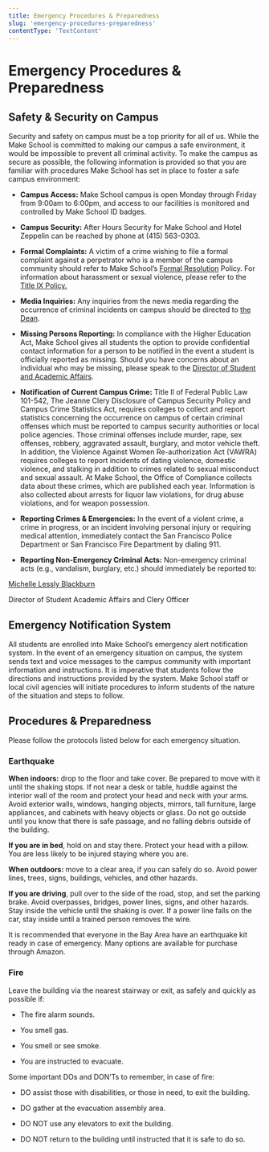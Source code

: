 ```yaml
---
title: Emergency Procedures & Preparedness
slug: 'emergency-procedures-preparedness'
contentType: 'TextContent'
---
```


# Emergency Procedures & Preparedness

## Safety & Security on Campus

Security and safety on campus must be a top priority for all of us. While the Make School is
committed to making our campus a safe environment, it would be impossible to prevent all criminal
activity. To make the campus as secure as possible, the following information is provided so that
you are familiar with procedures Make School has set in place to foster a safe campus environment:

- **Campus Access:** Make School campus is open Monday through Friday from 9:00am to 6:00pm, and
  access to our facilities is monitored and controlled by Make School ID badges.

- **Campus Security:** After Hours Security for Make School and Hotel Zeppelin can be reached by
  phone at (415) 563-0303.

- **Formal Complaints:** A victim of a crime wishing to file a formal complaint against a
  perpetrator who is a member of the campus community should refer to Make School’s
  [Formal Resolution](https://docs.google.com/document/d/1hCAe9psHARguZE-nEeFaYVUbjPG6VvNXWwrQJj7tXMU/edit#heading=h.gjo7cfcjxl90)
  Policy. For information about harassment or sexual violence, please refer to the
  [Title IX Policy.](https://docs.google.com/document/d/1cP3HyewqxDk3RglFfZA8ju7wSDhBHWpeJi5vWlXK9l8/edit#heading=h.kvh5jwtvzk3w)

- **Media Inquiries:** Any inquiries from the news media regarding the occurrence of criminal
  incidents on campus should be directed to [the Dean](mailto:dean@makeschool.com).

- **Missing Persons Reporting:** In compliance with the Higher Education Act, Make School gives all
  students the option to provide confidential contact information for a person to be notified in the
  event a student is officially reported as missing. Should you have concerns about an individual
  who may be missing, please speak to the
  [Director of Student and Academic Affairs](mailto:michelle.blackburn@makeschool.com).

- **Notification of Current Campus Crime:** Title II of Federal Public Law 101-542, The Jeanne Clery
  Disclosure of Campus Security Policy and Campus Crime Statistics Act, requires colleges to collect
  and report statistics concerning the occurrence on campus of certain criminal offenses which must
  be reported to campus security authorities or local police agencies. Those criminal offenses
  include murder, rape, sex offenses, robbery, aggravated assault, burglary, and motor vehicle
  theft. In addition, the Violence Against Women Re-authorization Act (VAWRA) requires colleges to
  report incidents of dating violence, domestic violence, and stalking in addition to crimes related
  to sexual misconduct and sexual assault. At Make School, the Office of Compliance collects data
  about these crimes, which are published each year. Information is also collected about arrests for
  liquor law violations, for drug abuse violations, and for weapon possession.

- **Reporting Crimes & Emergencies:** In the event of a violent crime, a crime in progress, or an
  incident involving personal injury or requiring medical attention, immediately contact the San
  Francisco Police Department or San Francisco Fire Department by dialing 911.

- **Reporting Non-Emergency Criminal Acts:** Non-emergency criminal acts (e.g., vandalism, burglary,
  etc.) should immediately be reported to:

[Michelle Lessly Blackburn](mailto:michelle.blackburn@makeschool.com)

Director of Student Academic Affairs and Clery Officer

## Emergency Notification System

All students are enrolled into Make School’s emergency alert notification system. In the event of an
emergency situation on campus, the system sends text and voice messages to the campus community with
important information and instructions. It is imperative that students follow the directions and
instructions provided by the system. Make School staff or local civil agencies will initiate
procedures to inform students of the nature of the situation and steps to follow.

## Procedures & Preparedness

Please follow the protocols listed below for each emergency situation.

### Earthquake

**When indoors:** drop to the floor and take cover. Be prepared to move with it until the shaking
stops. If not near a desk or table, huddle against the interior wall of the room and protect your
head and neck with your arms. Avoid exterior walls, windows, hanging objects, mirrors, tall
furniture, large appliances, and cabinets with heavy objects or glass. Do not go outside until you
know that there is safe passage, and no falling debris outside of the building.

**If you are in bed**, hold on and stay there. Protect your head with a pillow. You are less likely
to be injured staying where you are.

**When outdoors:** move to a clear area, if you can safely do so. Avoid power lines, trees, signs,
buildings, vehicles, and other hazards.

**If you are driving**, pull over to the side of the road, stop, and set the parking brake. Avoid
overpasses, bridges, power lines, signs, and other hazards. Stay inside the vehicle until the
shaking is over. If a power line falls on the car, stay inside until a trained person removes the
wire.

It is recommended that everyone in the Bay Area have an earthquake kit ready in case of emergency.
Many options are available for purchase through Amazon.

### Fire

Leave the building via the nearest stairway or exit, as safely and quickly as possible if:

- The fire alarm sounds.

- You smell gas.

- You smell or see smoke.

- You are instructed to evacuate.

Some important DOs and DON’Ts to remember, in case of fire:

- DO assist those with disabilities, or those in need, to exit the building.

- DO gather at the evacuation assembly area.

- DO NOT use any elevators to exit the building.

- DO NOT return to the building until instructed that it is safe to do so.

